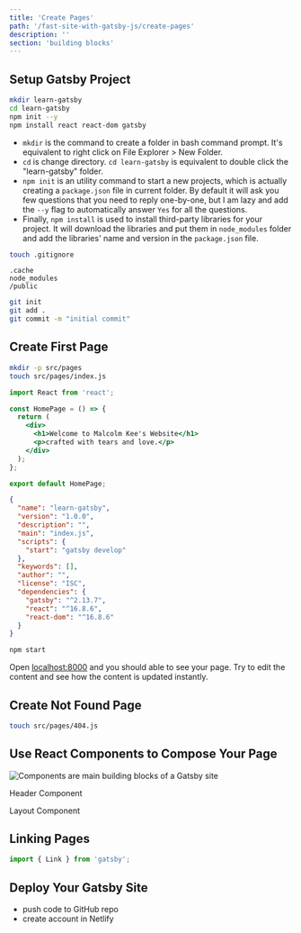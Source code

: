 ```yaml
---
title: 'Create Pages'
path: '/fast-site-with-gatsby-js/create-pages'
description: ''
section: 'building blocks'
---
```


## Setup Gatsby Project

```bash
mkdir learn-gatsby
cd learn-gatsby
npm init --y
npm install react react-dom gatsby
```

- `mkdir` is the command to create a folder in bash command prompt. It's equivalent to right click on File Explorer > New Folder.
- `cd` is change directory. `cd learn-gatsby` is equivalent to double click the "learn-gatsby" folder.
- `npm init` is an utility command to start a new projects, which is actually creating a `package.json` file in current folder. By default it will ask you few questions that you need to reply one-by-one, but I am lazy and add the `--y` flag to automatically answer `Yes` for all the questions.
- Finally, `npm install` is used to install third-party libraries for your project. It will download the libraries and put them in `node_modules` folder and add the libraries' name and version in the `package.json` file.

```bash
touch .gitignore
```

```text fileName=.gitignore
.cache
node_modules
/public
```

```bash
git init
git add .
git commit -m "initial commit"
```

## Create First Page

```bash
mkdir -p src/pages
touch src/pages/index.js
```

```jsx fileName=src/pages/index.js
import React from 'react';

const HomePage = () => {
  return (
    <div>
      <h1>Welcome to Malcolm Kee's Website</h1>
      <p>crafted with tears and love.</p>
    </div>
  );
};

export default HomePage;
```

```json fileName=package.json highlightedLines=7
{
  "name": "learn-gatsby",
  "version": "1.0.0",
  "description": "",
  "main": "index.js",
  "scripts": {
    "start": "gatsby develop"
  },
  "keywords": [],
  "author": "",
  "license": "ISC",
  "dependencies": {
    "gatsby": "^2.13.7",
    "react": "^16.8.6",
    "react-dom": "^16.8.6"
  }
}
```

```bash
npm start
```

Open [localhost:8000](http://localhost:8000) and you should able to see your page. Try to edit the content and see how the content is updated instantly.

## Create Not Found Page

```bash
touch src/pages/404.js
```

## Use React Components to Compose Your Page

![Components are main building blocks of a Gatsby site](gatsbyjs-overview-highlight-component.png)

Header Component

Layout Component

## Linking Pages

```javascript
import { Link } from 'gatsby';
```

## Deploy Your Gatsby Site

- push code to GitHub repo
- create account in Netlify
